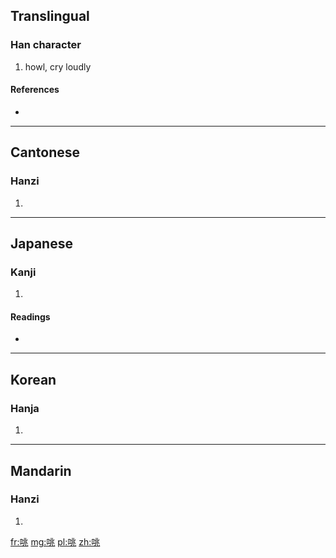 ==Translingual==

===Han character===
{{Han char|rn=30|rad=口|as=06|sn=9|four=6201<sub>3</sub>|canj=口中一人 (RLMO)}}

# howl, cry loudly

====References====
* {{Han ref|kx=0187.150|dkj=03559|dj=0406.160|hdz=10619.070|uh=54B7|ud=21687|bh=CE42|bd=52802}}

----

==Cantonese==

===Hanzi===
{{yue-hanzi|jyut=|y=tou4}}

# {{defn|lang=yue|sort=口06}}

----

==Japanese==

===Kanji===
{{ja-kanji|grade=|rs=口06}}

# {{defn|lang=ja|sort=口06}}

====Readings====
* {{ja-readings|on=[[たう]] (tau), [[どう]] (dō), [[てう]] (teu), [[てき]] (teki), [[じあく]] (jiaku)|kun=[[なく]] (naku)}}

----

==Korean==

===Hanja===
{{ko-hanja|hangeul=도|rv=do|mr=to}}

# {{defn|lang=ko|sort=口06}}

----

==Mandarin==

===Hanzi===
{{cmn-hanzi|pin=[[táo]] ([[tao2]]), [[xuǎn]] ([[xuan3]])|wg=t'ao<sup>2</sup>, hsüan<sup>3</sup>}}

# {{defn|lang=cmn|sort=口06}}

[[fr:咷]]
[[mg:咷]]
[[pl:咷]]
[[zh:咷]]